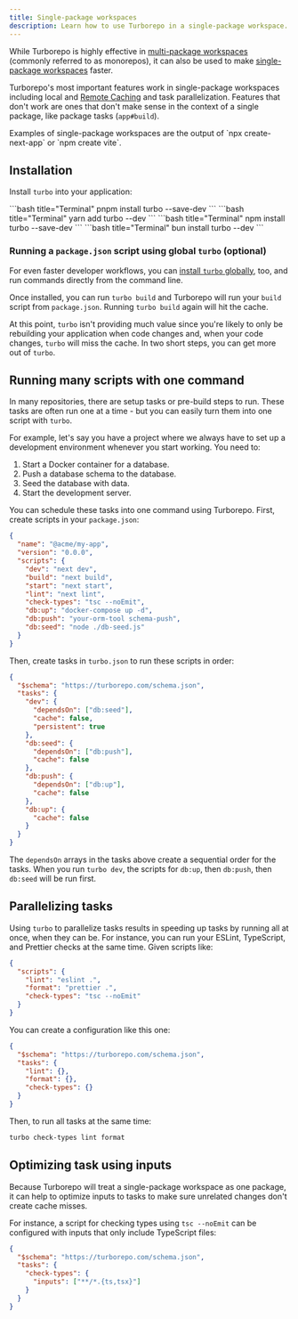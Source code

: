 ```yaml
---
title: Single-package workspaces
description: Learn how to use Turborepo in a single-package workspace.
---
```



While Turborepo is highly effective in [multi-package workspaces](https://vercel.com/docs/vercel-platform/glossary#multi-package-workspace) (commonly referred to as monorepos), it can also be used to make [single-package workspaces](https://vercel.com/docs/vercel-platform/glossary#single-package-workspace) faster.

Turborepo's most important features work in single-package workspaces including local and [Remote Caching](/docs/core-concepts/remote-caching) and task parallelization. Features that don't work are ones that don't make sense in the context of a single package, like package tasks (`app#build`).

<Callout type="good-to-know">
  Examples of single-package workspaces are the output of `npx create-next-app`
  or `npm create vite`.
</Callout>

## Installation

Install `turbo` into your application:

<PackageManagerTabs>

  <Tab value="pnpm">
    ```bash title="Terminal"
    pnpm install turbo --save-dev
    ```

  </Tab>

  <Tab value="yarn">
    ```bash title="Terminal"
    yarn add turbo --dev
    ```

  </Tab>

  <Tab value="npm">
  ```bash title="Terminal"
  npm install turbo --save-dev
  ```

  </Tab>

  <Tab value="bun (Beta)">
    ```bash title="Terminal"
    bun install turbo --dev
    ```

  </Tab>
</PackageManagerTabs>

### Running a `package.json` script using global `turbo` (optional)

For even faster developer workflows, you can [install `turbo` globally](/docs/getting-started/installation#global-installation), too, and run commands directly from the command line.

Once installed, you can run `turbo build` and Turborepo will run your `build` script from `package.json`. Running `turbo build` again will hit the cache.

At this point, `turbo` isn't providing much value since you're likely to only be rebuilding your application when code changes and, when your code changes, `turbo` will miss the cache. In two short steps, you can get more out of `turbo`.

## Running many scripts with one command

In many repositories, there are setup tasks or pre-build steps to run. These tasks are often run one at a time - but you can easily turn them into one script with `turbo`.

For example, let's say you have a project where we always have to set up a development environment whenever you start working. You need to:

1. Start a Docker container for a database.
2. Push a database schema to the database.
3. Seed the database with data.
4. Start the development server.

You can schedule these tasks into one command using Turborepo. First, create scripts in your `package.json`:

```json title="package.json"
{
  "name": "@acme/my-app",
  "version": "0.0.0",
  "scripts": {
    "dev": "next dev",
    "build": "next build",
    "start": "next start",
    "lint": "next lint",
    "check-types": "tsc --noEmit",
    "db:up": "docker-compose up -d",
    "db:push": "your-orm-tool schema-push",
    "db:seed": "node ./db-seed.js"
  }
}
```

Then, create tasks in `turbo.json` to run these scripts in order:

```json title="./turbo.json"
{
  "$schema": "https://turborepo.com/schema.json",
  "tasks": {
    "dev": {
      "dependsOn": ["db:seed"],
      "cache": false,
      "persistent": true
    },
    "db:seed": {
      "dependsOn": ["db:push"],
      "cache": false
    },
    "db:push": {
      "dependsOn": ["db:up"],
      "cache": false
    },
    "db:up": {
      "cache": false
    }
  }
}
```

The `dependsOn` arrays in the tasks above create a sequential order for the tasks. When you run `turbo dev`, the scripts for `db:up`, then `db:push`, then `db:seed` will be run first.

## Parallelizing tasks

Using `turbo` to parallelize tasks results in speeding up tasks by running all at once, when they can be. For instance, you can run your ESLint, TypeScript, and Prettier checks at the same time. Given scripts like:

```json title="./package.json"
{
  "scripts": {
    "lint": "eslint .",
    "format": "prettier .",
    "check-types": "tsc --noEmit"
  }
}
```

You can create a configuration like this one:

```json title="turbo.json"
{
  "$schema": "https://turborepo.com/schema.json",
  "tasks": {
    "lint": {},
    "format": {},
    "check-types": {}
  }
}
```

Then, to run all tasks at the same time:

```bash title="Terminal"
turbo check-types lint format
```

## Optimizing task using inputs

Because Turborepo will treat a single-package workspace as one package, it can help to optimize inputs to tasks to make sure unrelated changes don't create cache misses.

For instance, a script for checking types using `tsc --noEmit` can be configured with inputs that only include TypeScript files:

```json title="./turbo.json"
{
  "$schema": "https://turborepo.com/schema.json",
  "tasks": {
    "check-types": {
      "inputs": ["**/*.{ts,tsx}"]
    }
  }
}
```
